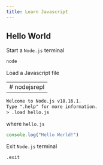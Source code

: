 ```yaml
---
title: Learn Javascript
---
```


## Hello World
Start a `Node.js` terminal

```bash
node
```

Load a Javascript file

---
# nodejsrepl
---

```default
Welcome to Node.js v18.16.1.
Type ".help" for more information.
> .load hello.js
```

where `hello.js`

```js
console.log("Hello World!")
```

Exit `Node.js` terminal

```default
.exit
```